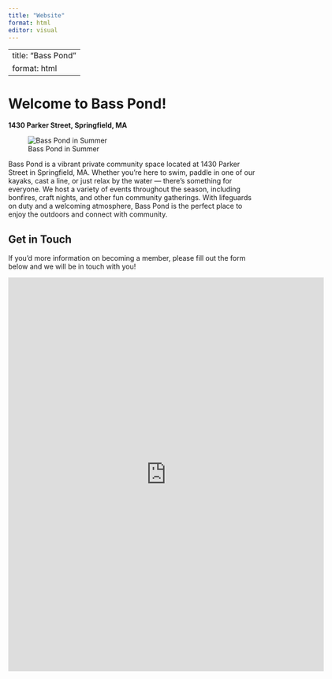 ---
title: "Website"
format: html
editor: visual
---

---
title: "Bass Pond"
format: html
---

# Welcome to Bass Pond!

**1430 Parker Street, Springfield, MA**

![Bass Pond in Summer](images/Pond4.jpg)

Bass Pond is a vibrant private community space located at 1430 Parker Street in Springfield, MA. Whether you're here to swim, paddle in one of our kayaks, cast a line, or just relax by the water — there's something for everyone. We host a variety of events throughout the season, including bonfires, craft nights, and other fun community gatherings. With lifeguards on duty and a welcoming atmosphere, Bass Pond is the perfect place to enjoy the outdoors and connect with community.

## Get in Touch

If you'd more information on becoming a member, please fill out the form below and we will be in touch with you!

<iframe src="https://forms.gle/RkLihF7esAHtLwG67" width="640" height="800" frameborder="0" marginheight="0" marginwidth="0">

Loading…

</iframe>
